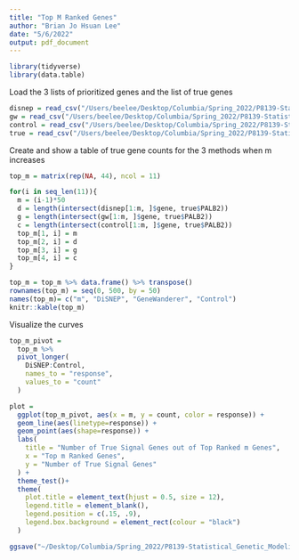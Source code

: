 ```yaml
---
title: "Top M Ranked Genes"
author: "Brian Jo Hsuan Lee"
date: "5/6/2022"
output: pdf_document
---
```

```r
library(tidyverse)
library(data.table)
```

Load the 3 lists of prioritized genes and the list of true genes
```r
disnep = read_csv("/Users/beelee/Desktop/Columbia/Spring_2022/P8139-Statistical_Genetic_Modeling/Project/DiSNEP_genes")
gw = read_csv("/Users/beelee/Desktop/Columbia/Spring_2022/P8139-Statistical_Genetic_Modeling/Project/GW_genes")
control = read_csv("/Users/beelee/Desktop/Columbia/Spring_2022/P8139-Statistical_Genetic_Modeling/Project/association_sig")
true = read_csv("/Users/beelee/Desktop/Columbia/Spring_2022/P8139-Statistical_Genetic_Modeling/Project/TRUE_genes")
```

Create and show a table of true gene counts for the 3 methods when m increases
```r
top_m = matrix(rep(NA, 44), ncol = 11)

for(i in seq_len(11)){
  m = (i-1)*50
  d = length(intersect(disnep[1:m, ]$gene, true$PALB2))
  g = length(intersect(gw[1:m, ]$gene, true$PALB2))
  c = length(intersect(control[1:m, ]$gene, true$PALB2))
  top_m[1, i] = m
  top_m[2, i] = d
  top_m[3, i] = g
  top_m[4, i] = c
}

top_m = top_m %>% data.frame() %>% transpose()
rownames(top_m) = seq(0, 500, by = 50)
names(top_m)= c("m", "DiSNEP", "GeneWanderer", "Control")
knitr::kable(top_m)
```

Visualize the curves 
```r
top_m_pivot = 
  top_m %>% 
  pivot_longer(
    DiSNEP:Control, 
    names_to = "response",
    values_to = "count"
  )

plot = 
  ggplot(top_m_pivot, aes(x = m, y = count, color = response)) +
  geom_line(aes(linetype=response)) +
  geom_point(aes(shape=response)) +
  labs(
    title = "Number of True Signal Genes out of Top Ranked m Genes",
    x = "Top m Ranked Genes",
    y = "Number of True Signal Genes"
  ) +
  theme_test()+
  theme(
    plot.title = element_text(hjust = 0.5, size = 12),
    legend.title = element_blank(),
    legend.position = c(.15, .9),
    legend.box.background = element_rect(colour = "black")
  )

ggsave("~/Desktop/Columbia/Spring_2022/P8139-Statistical_Genetic_Modeling/Project/top_m_ranked.png", plot = plot)
```

